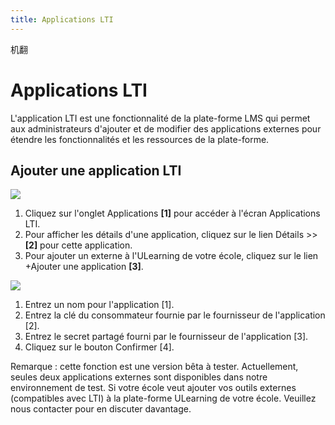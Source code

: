 ```yaml
--- 
title: Applications LTI
--- 
```


机翻
# Applications LTI

L'application LTI est une fonctionnalité de la plate-forme LMS qui permet aux administrateurs d'ajouter et de modifier des applications externes pour étendre les fonctionnalités et les ressources de la plate-forme. 
 
## Ajouter une application LTI

![](/img/ulearning/admin/lti01.png)

1. Cliquez sur l'onglet Applications **[1]** pour accéder à l'écran Applications LTI. 
2. Pour afficher les détails d'une application, cliquez sur le lien Détails >> **[2]** pour cette application. 
3. Pour ajouter un externe à l'ULearning de votre école, cliquez sur le lien +Ajouter une application **[3]**.

![](/img/ulearning/admin/lti02.png)
1. Entrez un nom pour l'application [1]. 
2. Entrez la clé du consommateur fournie par le fournisseur de l'application [2]. 
3. Entrez le secret partagé fourni par le fournisseur de l'application [3]. 
4. Cliquez sur le bouton Confirmer [4]. 

Remarque : cette fonction est une version bêta à tester. Actuellement, seules deux applications externes sont disponibles dans notre environnement de test. Si votre école veut ajouter vos outils externes (compatibles avec LTI) à la plate-forme ULearning de votre école. Veuillez nous contacter pour en discuter davantage.
